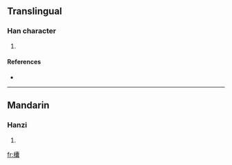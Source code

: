 ==Translingual==

===Han character===
{{Han char|rn=75|rad=木|as=22|sn=26|four=|canj=木十月女 (DJBV)}}

# {{defn|Han|sort=木22}}

====References====
* {{Han ref|kx=0564.200|dkj=15977|dj=0953.270|hdz=21327.010|uh=6B1C|ud=27420}}

----

==Mandarin==

===Hanzi===
{{cmn-hanzi|pin=[[náng]] ([[nang2]])|wg=nang<sup>2</sup>}}

# {{defn|Mandarin|sort=木22}}

[[fr:欜]]